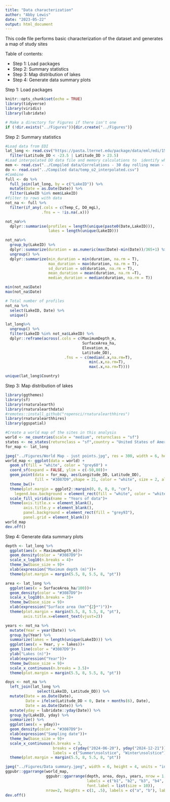 ```yaml
---
title: "Data characterization"
author: "Abby Lewis"
date: "2023-05-22"
output: html_document
---
```


This code file performs basic characterization of the dataset and generates a map of study sites

Table of contents:

- Step 1: Load packages
- Step 2: Summary statistics
- Step 3: Map distribution of lakes
- Step 4: Generate data summary plots


Step 1: Load packages

```r
knitr::opts_chunk$set(echo = TRUE)
library(tidyverse)
library(viridis)
library(lubridate)

# Make a directory for Figures if there isn't one
if (!dir.exists("../Figures")){dir.create("../Figures")}
```

Step 2: Summary statistics

```r
#Load data from EDI
lat_long <- read.csv("https://pasta.lternet.edu/package/data/eml/edi/1530/1/fadd3eaa25b5fdd1fc4efba70e660579") %>%
  filter(Latitude_DD < -23.5 | Latitude_DD > 23.5)
#Load interpolated DO data file and memory calculations to  identify which lakes were included in the analysis
mem <- read.csv("../Compiled data/Correlations - 30 day rolling mean - surf bot.csv")
do <- read.csv("../Compiled data/temp_o2_interpolated.csv")
#Combine
full <- do %>%
  full_join(lat_long, by = c("LakeID")) %>%
  mutate(Date = as.Date(Date)) %>%
  filter(LakeID %in% mem$LakeID)
#filter to rows with data
not_na <- full %>%
  filter(if_any(.cols = c(Temp_C, DO_mgL),
                .fns = ~ !is.na(.x)))

not_na%>%
  dplyr::summarise(profiles = length(unique(paste0(Date,LakeID))),
                   lakes = length(unique(LakeID)))

not_na%>%
  group_by(LakeID) %>%
  dplyr::summarize(duration = as.numeric(max(Date)-min(Date))/365+1) %>%
  ungroup() %>%
  dplyr::summarize(min_duration = min(duration, na.rm = T),
                   max_duration = max(duration, na.rm = T),
                   sd_duration = sd(duration, na.rm = T),
                   mean_duration = mean(duration, na.rm =T),
                   median_duration = median(duration, na.rm = T))

min(not_na$Date)
max(not_na$Date)

# Total number of profiles
not_na %>%
  select(LakeID, Date) %>%
  unique()

lat_long%>%
  ungroup() %>%
  filter(LakeID %in% not_na$LakeID) %>%
  dplyr::reframe(across(.cols = c(MaximumDepth_m, 
                                  SurfaceArea_ha, 
                                  Elevation_m, 
                                  Latitude_DD),
                          .fns = ~ c(median(.x,na.rm=T), 
                                     min(.x,na.rm=T), 
                                     max(.x,na.rm=T))))

unique(lat_long$Country)
```

Step 3: Map distribution of lakes

```r
library(ggthemes)
library(sf)
library(rnaturalearth)
library(rnaturalearthdata)
#remotes::install_github("ropensci/rnaturalearthhires")
library(rnaturalearthhires)
library(ggspatial)

#Create a world map of the sites in this analysis
world <- ne_countries(scale = "medium", returnclass = "sf")
states <- ne_states(returnclass = "sf",country = "United States of America")
for_map <- lat_long

jpeg("../Figures/World Map - just points.jpg", res = 300, width = 6, height = 3.2, units = "in")
world_map <- ggplot(data = world) +
  geom_sf(fill = "white", color = "grey60") +
  coord_sf(expand = FALSE, ylim = c(-50,80))+
  geom_point(data = for_map, aes(Longitude_DD, Latitude_DD), 
             fill = "#3087D9",shape = 21, color = "white", size = 2, alpha  =.7, stroke = .4)+
  theme_bw()+
  theme(plot.margin = ggplot2::margin(0, 0, 0, 0, "cm"),
    legend.box.background = element_rect(fill = "white", color = "white"))+
  scale_fill_viridis(name = "Years of data")+
  theme(axis.title.x = element_blank(),
        axis.title.y = element_blank(),
        panel.background = element_rect(fill = "grey93"),
        panel.grid = element_blank())
world_map
dev.off()
```

Step 4: Generate data summary plots

```r
depth <- lat_long %>%
  ggplot(aes(x = MaximumDepth_m))+
  geom_density(color = "#3087D9")+
  scale_x_log10(n.breaks = 4)+
  theme_bw(base_size = 9)+
  xlab(expression("Maximum depth (m)"))+
  theme(plot.margin = margin(5.5, 8, 5.5, 8, "pt"))

area <- lat_long %>%
  ggplot(aes(x = SurfaceArea_ha/100))+
  geom_density(color = "#3087D9")+
  scale_x_log10(n.breaks = 3)+
  theme_bw(base_size = 9)+
  xlab(expression("Surface area (km"^{2}*")"))+
  theme(plot.margin = margin(5.5, 8, 5.5, 8, "pt"),
        axis.title.x=element_text(vjust=2))

years <- not_na %>%
  mutate(Year = year(Date)) %>%
  group_by(Year) %>%
  summarize(lakes = length(unique(LakeID))) %>% 
  ggplot(aes(x = Year, y = lakes))+
  geom_line(color = "#3087D9")+
  ylab("Lakes (n)")+
  xlab(expression("Year"))+
  theme_bw(base_size = 9)+
  scale_x_continuous(n.breaks = 3.5)+
  theme(plot.margin = margin(5.5, 8, 5.5, 8, "pt"))

doys <- not_na %>%
  left_join(lat_long %>%
              select(LakeID, Latitude_DD)) %>%
  mutate(Date = as.Date(Date),
         Date = ifelse(Latitude_DD < 0, Date + months(6), Date),
         Date = as.Date(Date)) %>%
  mutate(yday = lubridate::yday(Date)) %>%
  group_by(LakeID, yday) %>%
  summarize() %>%
  ggplot(aes(x = yday))+
  geom_density(color = "#3087D9")+
  xlab(expression("Sampling date"))+
  theme_bw(base_size = 9)+
  scale_x_continuous(n.breaks = 3,
                     breaks = c(yday("2024-06-20"), yday("2024-12-21")),
                     labels = c("Summer\nsolstice", "Winter\nsolstice"))+
  theme(plot.margin = margin(5.5, 8, 5.5, 8, "pt"))

jpeg("../Figures/Data summary.jpeg", width = 6, height = 4, units = "in", res = 300)
ggpubr::ggarrange(world_map, 
                  ggpubr::ggarrange(depth, area, doys, years, nrow = 1, ncol = 4, align = "h", 
                                    labels = c("b1", "b2", "b3", "b4", "b5"), label.y = 1.04,
                                    font.label = list(size = 10)), 
                  nrow=2, heights = c(1, .5), labels = c("a", "b"), label.y = c(1.03, 1.2), label.x = c(0.05, 0.05))
dev.off()
```

